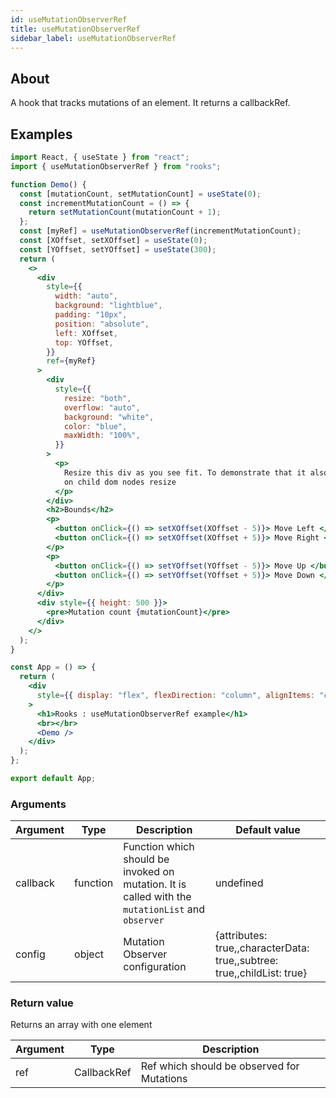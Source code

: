 ```yaml
---
id: useMutationObserverRef
title: useMutationObserverRef
sidebar_label: useMutationObserverRef
---
```


## About

A hook that tracks mutations of an element. It returns a callbackRef.

## Examples

```jsx
import React, { useState } from "react";
import { useMutationObserverRef } from "rooks";

function Demo() {
  const [mutationCount, setMutationCount] = useState(0);
  const incrementMutationCount = () => {
    return setMutationCount(mutationCount + 1);
  };
  const [myRef] = useMutationObserverRef(incrementMutationCount);
  const [XOffset, setXOffset] = useState(0);
  const [YOffset, setYOffset] = useState(300);
  return (
    <>
      <div
        style={{
          width: "auto",
          background: "lightblue",
          padding: "10px",
          position: "absolute",
          left: XOffset,
          top: YOffset,
        }}
        ref={myRef}
      >
        <div
          style={{
            resize: "both",
            overflow: "auto",
            background: "white",
            color: "blue",
            maxWidth: "100%",
          }}
        >
          <p>
            Resize this div as you see fit. To demonstrate that it also updates
            on child dom nodes resize
          </p>
        </div>
        <h2>Bounds</h2>
        <p>
          <button onClick={() => setXOffset(XOffset - 5)}> Move Left </button>
          <button onClick={() => setXOffset(XOffset + 5)}> Move Right </button>
        </p>
        <p>
          <button onClick={() => setYOffset(YOffset - 5)}> Move Up </button>
          <button onClick={() => setYOffset(YOffset + 5)}> Move Down </button>
        </p>
      </div>
      <div style={{ height: 500 }}>
        <pre>Mutation count {mutationCount}</pre>
      </div>
    </>
  );
}

const App = () => {
  return (
    <div
      style={{ display: "flex", flexDirection: "column", alignItems: "center" }}
    >
      <h1>Rooks : useMutationObserverRef example</h1>
      <br></br>
      <Demo />
    </div>
  );
};

export default App;
```

### Arguments

| Argument | Type     | Description                                                                                       | Default value                                                             |
| -------- | -------- | ------------------------------------------------------------------------------------------------- | ------------------------------------------------------------------------- |
| callback | function | Function which should be invoked on mutation. It is called with the `mutationList` and `observer` | undefined                                                                 |
| config   | object   | Mutation Observer configuration                                                                   | \{attributes: true,,characterData: true,,subtree: true,,childList: true\} |

### Return value

Returns an array with one element

| Argument | Type        | Description                                |
| -------- | ----------- | ------------------------------------------ |
| ref      | CallbackRef | Ref which should be observed for Mutations |
